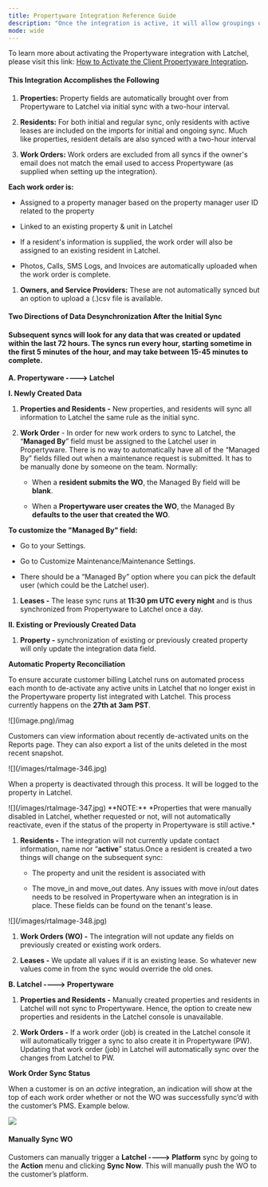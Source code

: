 ```yaml
---
title: Propertyware Integration Reference Guide
description: "Once the integration is active, it will allow groupings of properties. Latchel supports enterprise accounts as long as all the properties the property manager wants to sync with Latchel are in a single location. Latchel does not currently support syncing across multiple locations."
mode: wide
---
```


To learn more about activating the Propertyware integration with Latchel, please visit this link: [How to Activate the Client Propertyware Integration](/s/topic/0TO5e000000h9wqGAA/How-to-Activate-the-Client-Propertyware-Integration)**.**

#### **This Integration Accomplishes the Following**

1. **Properties:** Property fields are automatically brought over from Propertyware to Latchel via initial sync with a two-hour interval.

2. **Residents:** For both initial and regular sync, only residents with active leases are included on the imports for initial and ongoing sync. Much like properties, resident details are also synced with a two-hour interval

3. **Work Orders:** Work orders are excluded from all syncs if the owner's email does not match the email used to access Propertyware (as supplied when setting up the integration).

**Each work order is:**

* Assigned to a property manager based on the property manager user ID related to the property

* Linked to an existing property & unit in Latchel 

* If a resident's information is supplied, the work order will also be assigned to an existing resident in Latchel.

* Photos, Calls, SMS Logs, and Invoices are automatically uploaded when the work order is complete.

1. **Owners, and Service Providers:** These are not automatically synced but an option to upload a (.)csv file is available.

#### **Two Directions of Data Desynchronization After the Initial Sync**

#### Subsequent syncs will look for any data that was created or updated **within the last 72 hours**. The syncs run every hour, starting sometime in the first 5 minutes of the hour, and may take between 15-45 minutes to complete. 

**A. Propertyware ----> Latchel**

**I. Newly Created Data**

1. **Properties and Residents -** New properties, and residents will sync all information to Latchel the same rule as the initial sync.

2. **Work Order** - In order for new work orders to sync to Latchel, the “**Managed By**” field must be assigned to the Latchel user in Propertyware. There is no way to automatically have all of the “Managed By” fields filled out when a maintenance request is submitted. It has to be manually done by someone on the team. Normally:

   * When a **resident submits the WO**, the Managed By field will be **blank**.

   * When a **Propertyware user creates the WO**, the Managed By **defaults to the user that created the WO**.

**To customize the "Managed By" field:**

* Go to your Settings.

* Go to Customize Maintenance/Maintenance Settings.

* There should be a “Managed By” option where you can pick the default user (which could be the Latchel user).

1. **Leases -** The lease sync runs at **11:30 pm UTC every night** and is thus synchronized from Propertyware to Latchel once a day.

**II. Existing or Previously Created Data**

1. **Property -** synchronization of existing or previously created property will only update the integration data field.

**Automatic Property Reconciliation**

To ensure accurate customer billing Latchel runs on automated process each month to de-activate any active units in Latchel that no longer exist in the Propertyware property list integrated with Latchel. This process currently happens on the **27th at 3am PST**.

<Frame as="div">
  ![](image.png)/imag
</Frame>

Customers can view information about recently de-activated units on the Reports page. They can also export a list of the units deleted in the most recent snapshot.&#x20;

<Frame>
  ![](/images/rtaImage-346.jpg)
</Frame>

When a property is deactivated through this process. It will be logged to the property in Latchel.

<Frame>
  ![](/images/rtaImage-347.jpg)
</Frame>

<Info>
  **NOTE:** *Properties that were manually disabled in Latchel, whether requested or not, will not automatically reactivate, even if the status of the property in Propertyware is still active.*
</Info>

1. **Residents -** The integration will not currently update contact information, name nor “**active**” status.Once a resident is created a two things will change on the subsequent sync:

   * The property and unit the resident is associated with

   * The move\_in and move\_out dates. Any issues with move in/out dates needs to be resolved in Propertyware when an integration is in place. These fields can be found on the tenant's lease.

<Frame>
  ![](/images/rtaImage-348.jpg)
</Frame>

1. **Work Orders (WO) -** The integration will not update any fields on previously created or existing work orders.

2. **Leases -** We update all values if it is an existing lease. So whatever new values come in from the sync would override the old ones.

**B. Latchel ----> Propertyware**

1. **Properties and Residents -** Manually created properties and residents in Latchel will not sync to Propertyware. Hence, the option to create new properties and residents in the Latchel console is unavailable.

2. **Work Orders -** If a work order (job) is created in the Latchel console it will automatically trigger a sync to also create it in Propertyware (PW). Updating that work order (job) in Latchel will automatically sync over the changes from Latchel to PW.

**Work Order Sync Status**

When a customer is on an *active* integration, an indication will show at the top of each work order whether or not the WO was successfully sync’d with the customer’s PMS. Example below.

<Frame>
  <img src="/images/rtaImage-349.jpg" />
</Frame>

#### **Manually Sync WO**

Customers can manually trigger a **Latchel ----> Platform** sync by going to the **Action** menu and clicking **Sync Now**. This will manually push the WO to the customer’s platform.